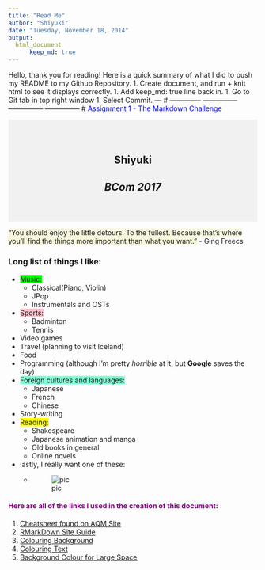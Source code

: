 ```yaml
---
title: "Read Me"
author: "Shiyuki"
date: "Tuesday, November 18, 2014"
output:
  html_document
      keep_md: true
---
```


Hello, thank you for reading! Here is a quick summary of what I did to push my README to my Github Repository.
1. Create document, and run + knit html to see it displays correctly.
1. Add keep_md: true line back in.
1. Go to Git tab in top right window
1. Select Commit.
---
# -------------- --------------- --------------- ---------------
# <span style="color:blue;">Assignment 1 - The Markdown Challenge</span>
 
<div style="background-color:rgba(0, 0, 0, 0.0470588); text-align:center; vertical-align: middle; padding:40px 0;">
## **Shiyuki**

## _BCom 2017_
</div>

<span style="background-color:beige">“You should enjoy the little detours. To the fullest. Because that’s where you’ll find the things more important than what you want.”</span> - Ging Freecs

### Long list of things I like:
+ <span style="background-color:lime">Music:</span>
    * Classical(Piano, Violin) 
    * JPop
    * Instrumentals and OSTs
+ <span style="background-color:pink">Sports:</span>
    * Badminton
    * Tennis
+ Video games
+ Travel (planning to visit Iceland)
+ Food
+ Programming (although I'm pretty _horrible_ at it, but **Google** saves the day)
+ <span style="background-color:aquamarine">Foreign cultures and languages:</span>
    * Japanese
    * French
    * Chinese
+ Story-writing
+ <span style="background-color:yellow">Reading:</span>
    * Shakespeare
    * Japanese animation and manga
    * Old books in general
    * Online novels
+ lastly, I really want one of these:
    * ![pic](http://www.chinchillachronicles.com/images/genetics_codominant_gene_pink_white.jpg)

####  <span style="color:purple;">Here are all of the links I used in the creation of this document:</span>
1. [Cheatsheet found on AQM Site](http://assemble.io/docs/Cheatsheet-Markdown.html)
1. [RMarkDown Site Guide](http://rmarkdown.rstudio.com/authoring_basics.html)
1. [Colouring Background](http://stackoverflow.com/questions/11509830/how-to-add-color-to-githubs-readme-md-file)
1. [Colouring Text](http://www.share-elm.com/sprout/546c33a6e4b00800031fedd3)
1. [Background Colour for Large Space](http://answers.squarespace.com/questions/33137/change-background-color-of-text-block)